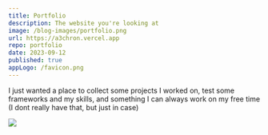 ```yaml
---
title: Portfolio
description: The website you're looking at
image: /blog-images/portfolio.png
url: https://a3chron.vercel.app
repo: portfolio
date: 2023-09-12
published: true
appLogo: /favicon.png
---
```


I just wanted a place to collect some projects I worked on, test some frameworks and my skills,
and something I can always work on my free time (I dont really have that, but just in case)

![](/a3chron.png)